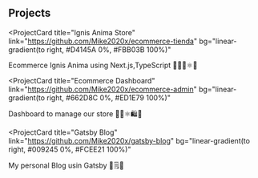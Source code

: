 ## Projects

<ProjectCard
  title="Ignis Anima Store"
  link="https://github.com/Mike2020x/ecommerce-tienda"
  bg="linear-gradient(to right, #D4145A 0%, #FBB03B 100%)"
>
Ecommerce Ignis Anima using Next.js,TypeScript 👨🏼‍💻⚛️🛒
</ProjectCard>

<ProjectCard
  title="Ecommerce Dashboard"
  link="https://github.com/Mike2020x/ecommerce-admin"
  bg="linear-gradient(to right, #662D8C 0%, #ED1E79 100%)"
>
Dashboard to manage our store 👨🏼⚛️🛍️🛒 
</ProjectCard>

<ProjectCard
  title="Gatsby Blog"
  link="https://github.com/Mike2020x/gatsby-blog"
  bg="linear-gradient(to right, #009245 0%, #FCEE21 100%)"
>
My personal Blog usin Gatsby 📝🗒️📒
</ProjectCard>